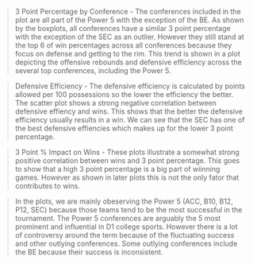 > 3 Point Percentage by Conference
  - The conferences included in the plot are all part of the Power 5 with the exception of the BE. As shown by the boxplots, all conferences have a similar 3 point percentage with the exception of the SEC as an outlier. However they still stand at the top 6 of win percentages across all conferences because they focus on defense and getting to the rim. This trend is shown in a plot depicting the offensive rebounds and defensive efficiency across the several top conferences, including the Power 5. 
  
> Defensive Efficiency 
  - The defensive efficiency is calculated by points allowed per 100 possessions so the lower the efficiency the better. The scatter plot shows a strong negative correlation between defensive effiency and wins. This shows that the better the defensive efficiency usually results in a win. We can see that the SEC has one of the best defensive effiencies which makes up for the lower 3 point percentage. 
  
> 3 Point % Impact on Wins 
  - These plots illustrate a somewhat strong positive correlation between wins and 3 point percentage. This goes to show that a high 3 point percentage is a big part of wiinning games. However as shown in later plots this is not the only fator that contributes to wins. 
  
> In the plots, we are mainly obeserving the Power 5 (ACC, B10, B12, P12, SEC) because those teams tend to be the most successful in the tournament. The Power 5 conferences are arguably the 5 most prominent and influential in D1 college sports. However there is a lot of controversy around the term because of the fluctuating success and other outlying conferences. Some outlying conferences include the BE because their success is inconsistent. 
